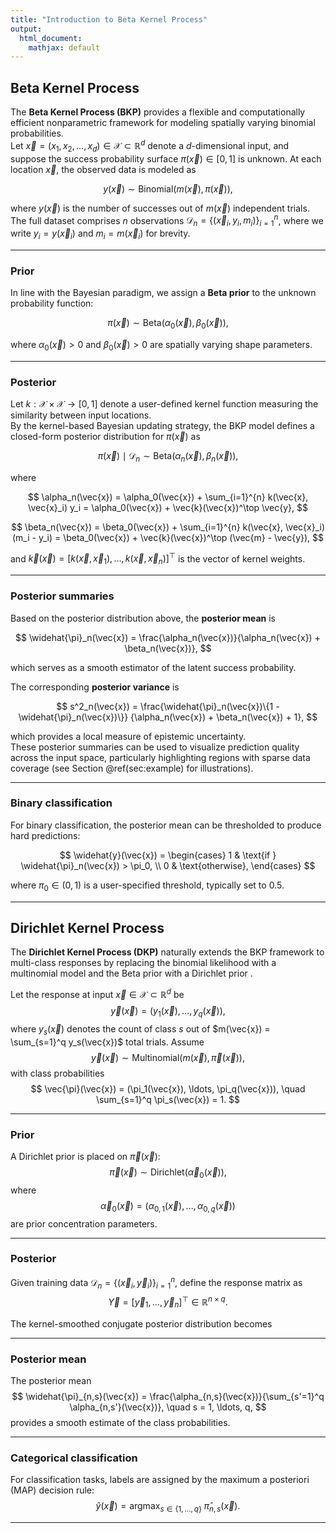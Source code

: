 ```yaml
---
title: "Introduction to Beta Kernel Process"
output:
  html_document:
    mathjax: default
---
```


## Beta Kernel Process

The **Beta Kernel Process (BKP)** provides a flexible and computationally efficient nonparametric framework for modeling spatially varying binomial probabilities.  
Let $\vec{x} = (x_1, x_2, \ldots, x_d) \in \mathcal{X} \subset \mathbb{R}^d$ denote a $d$-dimensional input, and suppose the success probability surface $\pi(\vec{x}) \in [0,1]$ is unknown. At each location $\vec{x}$, the observed data is modeled as

$$
y(\vec{x}) \sim \mathrm{Binomial}(m(\vec{x}), \pi(\vec{x})),
$$

where $y(\vec{x})$ is the number of successes out of $m(\vec{x})$ independent trials.  
The full dataset comprises $n$ observations $\mathcal{D}_n = \{(\vec{x}_i, y_i, m_i)\}_{i=1}^n$, where we write $y_i= y(\vec{x}_i)$ and $m_i= m(\vec{x}_i)$ for brevity.

---

### Prior

In line with the Bayesian paradigm, we assign a **Beta prior** to the unknown probability function:

$$
\pi(\vec{x}) \sim \mathrm{Beta}(\alpha_0(\vec{x}), \beta_0(\vec{x})),
$$

where $\alpha_0(\vec{x}) > 0$ and $\beta_0(\vec{x}) > 0$ are spatially varying shape parameters.

---

### Posterior

Let $k: \mathcal{X} \times \mathcal{X} \to [0,1]$ denote a user-defined kernel function measuring the similarity between input locations.  
By the kernel-based Bayesian updating strategy, the BKP model defines a closed-form posterior distribution for $\pi(\vec{x})$ as

$$
\pi(\vec{x}) \mid \mathcal{D}_n \sim \mathrm{Beta}\left(\alpha_n(\vec{x}), \beta_n(\vec{x})\right),
$$

where

$$
\alpha_n(\vec{x}) = \alpha_0(\vec{x}) + \sum_{i=1}^{n} k(\vec{x}, \vec{x}_i) y_i
= \alpha_0(\vec{x}) + \vec{k}(\vec{x})^\top \vec{y},
$$

$$
\beta_n(\vec{x})  = \beta_0(\vec{x}) + \sum_{i=1}^{n} k(\vec{x}, \vec{x}_i) (m_i - y_i)
= \beta_0(\vec{x}) + \vec{k}(\vec{x})^\top (\vec{m} - \vec{y}),
$$

and $\vec{k}(\vec{x}) = [k(\vec{x}, \vec{x}_1), \ldots, k(\vec{x}, \vec{x}_n)]^\top$ is the vector of kernel weights.  

---

### Posterior summaries

Based on the posterior distribution above, the **posterior mean** is

$$
\widehat{\pi}_n(\vec{x}) =
\frac{\alpha_n(\vec{x})}{\alpha_n(\vec{x}) + \beta_n(\vec{x})},
$$

which serves as a smooth estimator of the latent success probability.  

The corresponding **posterior variance** is

$$
s^2_n(\vec{x}) =
\frac{\widehat{\pi}_n(\vec{x})\{1 - \widehat{\pi}_n(\vec{x})\}}
{\alpha_n(\vec{x}) + \beta_n(\vec{x}) + 1},
$$

which provides a local measure of epistemic uncertainty.  
These posterior summaries can be used to visualize prediction quality across the input space, particularly highlighting regions with sparse data coverage (see Section \@ref(sec:example) for illustrations).

---

### Binary classification

For binary classification, the posterior mean can be thresholded to produce hard predictions:

$$
\widehat{y}(\vec{x}) =
\begin{cases}
1 & \text{if } \widehat{\pi}_n(\vec{x}) > \pi_0, \\
0 & \text{otherwise},
\end{cases}
$$

where $\pi_0 \in (0,1)$ is a user-specified threshold, typically set to $0.5$.

---

## Dirichlet Kernel Process

The **Dirichlet Kernel Process (DKP)** naturally extends the BKP framework to multi-class responses by replacing the binomial likelihood with a multinomial model and the Beta prior with a Dirichlet prior \citep{MacKenzie2014}.

Let the response at input $\vec{x} \in \mathcal{X} \subset \mathbb{R}^d$ be
$$
\vec{y}(\vec{x}) = \left(y_1(\vec{x}), \ldots, y_q(\vec{x})\right),
$$
where $y_s(\vec{x})$ denotes the count of class $s$ out of $m(\vec{x}) = \sum_{s=1}^q y_s(\vec{x})$ total trials. Assume
$$
\vec{y}(\vec{x}) \sim \mathrm{Multinomial}(m(\vec{x}), \vec{\pi}(\vec{x})),
$$
with class probabilities
$$
\vec{\pi}(\vec{x}) = (\pi_1(\vec{x}), \ldots, \pi_q(\vec{x})), \quad \sum_{s=1}^q \pi_s(\vec{x}) = 1.
$$

---

### Prior

A Dirichlet prior is placed on $\vec{\pi}(\vec{x})$:
$$
\vec{\pi}(\vec{x}) \sim \mathrm{Dirichlet}(\vec{\alpha}_0(\vec{x})),
$$
where
$$
\vec{\alpha}_0(\vec{x}) = (\alpha_{0,1}(\vec{x}), \ldots, \alpha_{0,q}(\vec{x}))
$$
are prior concentration parameters.

---

### Posterior

Given training data $\mathcal{D}_n = \{(\vec{x}_i, \vec{y}_i)\}_{i=1}^n$, define the response matrix as
$$
\vec{Y} = [\vec{y}_1, \ldots, \vec{y}_n]^\top \in \mathbb{R}^{n \times q}.
$$

The kernel-smoothed conjugate posterior distribution becomes
\begin{equation}\label{eq:DKP_model}
\vec{\pi}(\vec{x}) \mid \mathcal{D}_n \sim \mathrm{Dirichlet}\left(\vec{\alpha}_n(\vec{x})\right), \quad \text{with} \quad \vec{\alpha}_n(\vec{x}) = \vec{\alpha}_0(\vec{x}) + \vec{k}(\vec{x})^\top \vec{Y}.
\end{equation}

---

### Posterior mean

The posterior mean
$$
\widehat{\pi}_{n,s}(\vec{x}) = \frac{\alpha_{n,s}(\vec{x})}{\sum_{s'=1}^q \alpha_{n,s'}(\vec{x})}, \quad s = 1, \ldots, q,
$$
provides a smooth estimate of the class probabilities.

---

### Categorical classification

For classification tasks, labels are assigned by the maximum a posteriori (MAP) decision rule:
$$
\widehat{y}(\vec{x}) = \mathrm{argmax}_{s \in \{1,\ldots,q\}}\; \widehat{\pi}_{n,s}(\vec{x}).
$$

---


